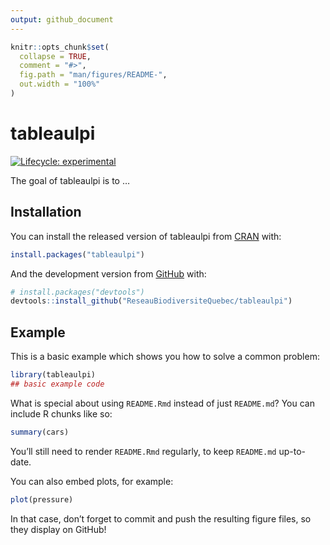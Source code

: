 ```yaml
---
output: github_document
---
```


<!-- README.md is generated from README.Rmd. Please edit that file -->

```r
knitr::opts_chunk$set(
  collapse = TRUE,
  comment = "#>",
  fig.path = "man/figures/README-",
  out.width = "100%"
)
```

# tableaulpi

<!-- badges: start -->
[![Lifecycle: experimental](https://img.shields.io/badge/lifecycle-experimental-orange.svg)](https://www.tidyverse.org/lifecycle/#experimental)
<!-- badges: end -->

The goal of tableaulpi is to ...

## Installation

You can install the released version of tableaulpi from [CRAN](https://CRAN.R-project.org) with:

``` r
install.packages("tableaulpi")
```

And the development version from [GitHub](https://github.com/) with:

``` r
# install.packages("devtools")
devtools::install_github("ReseauBiodiversiteQuebec/tableaulpi")
```
## Example

This is a basic example which shows you how to solve a common problem:

```r
library(tableaulpi)
## basic example code
```

What is special about using `README.Rmd` instead of just `README.md`? You can include R chunks like so:

```r
summary(cars)
```

You'll still need to render `README.Rmd` regularly, to keep `README.md` up-to-date.

You can also embed plots, for example:

```r
plot(pressure)
```

In that case, don't forget to commit and push the resulting figure files, so they display on GitHub!
